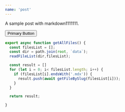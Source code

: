 ```yaml
---
name: 'post'
---
```


A sample post with markdown1111111.


<Planet>
  <button >Primary Button</button>
</Planet>



```js
export async function getAllFiles() {
  const filesList = [];
  const dir = path.join(root, `data`);
  readFileList(dir,filesList);

  const result = []
  for (let i = 0; i< filesList.length; i++) {
    if (filesList[i].endsWith('.mdx')) {
      result.push(await getFileBySlug(filesList[i]));
    }
  }

  return result;

}
```
